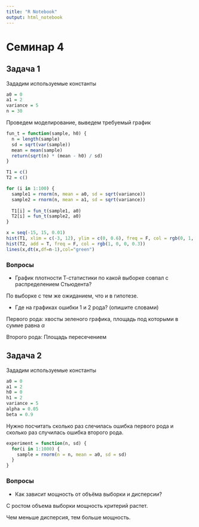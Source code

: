 ```yaml
---
title: "R Notebook"
output: html_notebook
---
```


# Семинар 4

## Задача 1
Зададим используемые константы
``` r
a0 = 0
a1 = 2
variance = 5
n = 30
```

Проведем моделирование, выведем требуемый график
``` r
fun_t = function(sample, h0) {
  n = length(sample)
  sd = sqrt(var(sample))
  mean = mean(sample)
  return(sqrt(n) * (mean - h0) / sd)
}

T1 = c()
T2 = c()

for (i in 1:100) {
  sample1 = rnorm(n, mean = a0, sd = sqrt(variance))
  sample2 = rnorm(n, mean = a1, sd = sqrt(variance))
  
  T1[i] = fun_t(sample1, a0)
  T2[i] = fun_t(sample2, a0)
}

x = seq(-15, 15, 0.01)
hist(T1, xlim = c(-3, 12), ylim = c(0, 0.6), freq = F, col = rgb(0, 1, 0, 0.3))
hist(T2, add = T, freq = F, col = rgb(1, 0, 0, 0.3))
lines(x,dt(x,df=n-1),col="green")
```

### Вопросы
* График плотности T-cтатистики по какой выборке совпал с распределением Стьюдента?

По выборке с тем же ожиданием, что и в гипотезе.

* Где на графиках ошибки 1 и 2 рода? (опишите словами)

Первого рода: хвосты зеленого графика, площадь под которыми в сумме равна $\alpha$

Второго рода: Площадь пересечением

## Задача 2
Зададим используемые константы
``` r
a0 = 0
a1 = 2
h0 = 0
h1 = 2
variance = 5
alpha = 0.05
beta = 0.9
```

Нужно посчитать сколько раз слечилась ошибка первого рода и сколько раз случилась ошибка второго рода.

``` r
experiment = function(n, sd) {
  for(i in 1:1000) {
    sample = rnorm(n = n, mean = a0, sd = sd)
  }
}
```
### Вопросы
* Как зависит мощность от объёма выборки и дисперсии?

С ростом объема выборки мощность критерий растет.

Чем меньше дисперсия, тем больше мощность.
